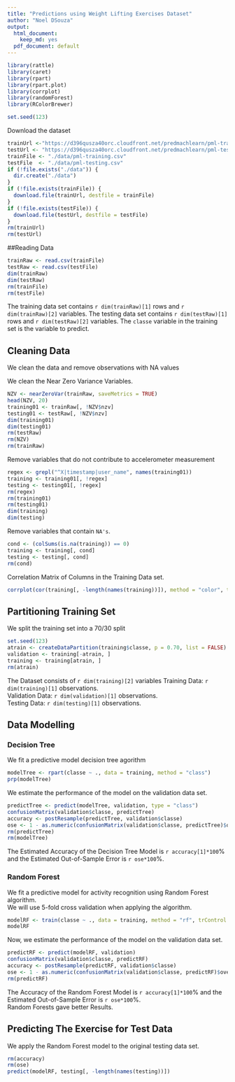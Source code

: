 ---
title: "Predictions using Weight Lifting Exercises Dataset"
author: "Noel DSouza"
output:
  html_document:
    keep_md: yes
  pdf_document: default
---

```{r warning=FALSE, error=FALSE}
library(rattle)
library(caret)
library(rpart)
library(rpart.plot)
library(corrplot)
library(randomForest)
library(RColorBrewer)
```  

```{r warning=FALSE, error=FALSE}
set.seed(123)
```  

Download the dataset 
```{r warning=FALSE, error=FALSE, echo=FALSE}
trainUrl <-"https://d396qusza40orc.cloudfront.net/predmachlearn/pml-training.csv"
testUrl <- "https://d396qusza40orc.cloudfront.net/predmachlearn/pml-testing.csv"
trainFile <- "./data/pml-training.csv"
testFile  <- "./data/pml-testing.csv"
if (!file.exists("./data")) {
  dir.create("./data")
}
if (!file.exists(trainFile)) {
  download.file(trainUrl, destfile = trainFile)
}
if (!file.exists(testFile)) {
  download.file(testUrl, destfile = testFile)
}
rm(trainUrl)
rm(testUrl)
```  

##Reading Data  
  
```{r warning=FALSE}
trainRaw <- read.csv(trainFile)
testRaw <- read.csv(testFile)
dim(trainRaw)
dim(testRaw)
rm(trainFile)
rm(testFile)
``` 

The training data set contains `r dim(trainRaw)[1]` rows and `r dim(trainRaw)[2]` variables.
The testing data set contains `r dim(testRaw)[1]` rows and `r dim(testRaw)[2]` variables. 
The `classe` variable in the training set is the variable to predict.  


## Cleaning Data  
We clean the data and remove observations with NA values


We clean the Near Zero Variance Variables.  
```{r warning=FALSE}
NZV <- nearZeroVar(trainRaw, saveMetrics = TRUE)
head(NZV, 20)
training01 <- trainRaw[, !NZV$nzv]
testing01 <- testRaw[, !NZV$nzv]
dim(training01)
dim(testing01)
rm(testRaw)
rm(NZV)
rm(trainRaw)
```  

Remove variables that do not contribute to accelerometer measurement  
```{r warning=FALSE, error=FALSE}
regex <- grepl("^X|timestamp|user_name", names(training01))
training <- training01[, !regex]
testing <- testing01[, !regex]
rm(regex)
rm(training01)
rm(testing01)
dim(training)
dim(testing)
```  

Remove variables that contain `NA's`.  
```{r warning=FALSE, error=FALSE}
cond <- (colSums(is.na(training)) == 0)
training <- training[, cond]
testing <- testing[, cond]
rm(cond)
```  

Correlation Matrix of Columns in the Training Data set.  
```{r warning=FALSE, error=FALSE}
corrplot(cor(training[, -length(names(training))]), method = "color", tl.cex = 0.5)
``` 

## Partitioning Training Set  
We split the training set into a 70/30 split 
```{r warning=FALSE, error=FALSE}
set.seed(123) 
atrain <- createDataPartition(training$classe, p = 0.70, list = FALSE)
validation <- training[-atrain, ]
training <- training[atrain, ]
rm(atrain)
```  
The Dataset consists of `r dim(training)[2]` variables 
Training Data: `r dim(training)[1]` observations.  
Validation Data: `r dim(validation)[1]` observations.  
Testing Data: `r dim(testing)[1]` observations.  


## Data Modelling  

### Decision Tree  
We fit a predictive model decision tree agorithm
```{r warning=FALSE, error=FALSE}
modelTree <- rpart(classe ~ ., data = training, method = "class")
prp(modelTree)
```  

We estimate the performance of the model on the validation data set.  
```{r warning=FALSE, error=FALSE}
predictTree <- predict(modelTree, validation, type = "class")
confusionMatrix(validation$classe, predictTree)
accuracy <- postResample(predictTree, validation$classe)
ose <- 1 - as.numeric(confusionMatrix(validation$classe, predictTree)$overall[1])
rm(predictTree)
rm(modelTree)
```  

The Estimated Accuracy of the Decision Tree Model is `r accuracy[1]*100`% and the Estimated Out-of-Sample Error is `r ose*100`%.  

### Random Forest
We fit a predictive model for activity recognition using Random Forest algorithm.  
We will use 5-fold cross validation when applying the algorithm.  
```{r warning=FALSE, error=FALSE}
modelRF <- train(classe ~ ., data = training, method = "rf", trControl = trainControl(method = "cv", 5), ntree = 250)
modelRF
```  

Now, we estimate the performance of the model on the validation data set.  
```{r warning=FALSE, error=FALSE}
predictRF <- predict(modelRF, validation)
confusionMatrix(validation$classe, predictRF)
accuracy <- postResample(predictRF, validation$classe)
ose <- 1 - as.numeric(confusionMatrix(validation$classe, predictRF)$overall[1])
rm(predictRF)
```  

The Accuracy of the Random Forest Model is `r accuracy[1]*100`% and the Estimated Out-of-Sample Error is `r ose*100`%.  
Random Forests gave better Results.

## Predicting The Exercise for Test Data  
We apply the Random Forest model to the original testing data set.  
```{r warning=FALSE, error=FALSE}
rm(accuracy)
rm(ose)
predict(modelRF, testing[, -length(names(testing))])
```

